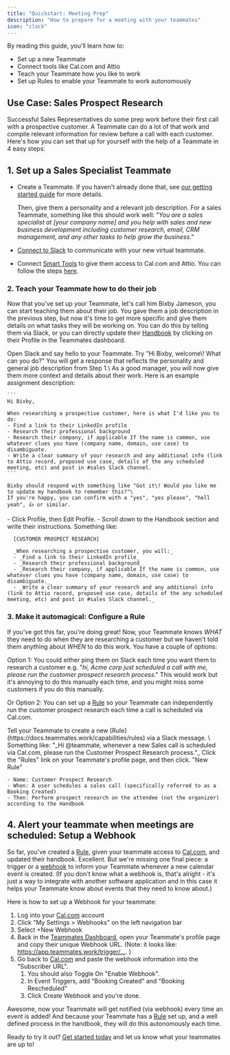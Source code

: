```yaml
---
title: "Quickstart: Meeting Prep"
description: "How to prepare for a meeting with your teammates"
icon: "clock"
---
```


By reading this guide, you'll learn how to:

- Set up a new Teammate
- Connect tools like Cal.com and Attio
- Teach your Teammate how you like to work
- Set up Rules to enable your Teammate to work autonomously

## Use Case: Sales Prospect Research

Successful Sales Representatives do some prep work before their first call with a prospective customer. A Teammate can do a lot of that work and compile relevant information for review before a call with each customer. Here's how you can set that up for yourself with the help of a Teammate in 4 easy steps:

## 1. Set up a Sales Specialist Teammate

- Create a Teammate. If you haven't already done that, see [our getting started guide](https://docs.teammates.work/getting-started) for more details.

  Then, give them a personality and a relevant job description. For a sales Teammate, something like this should work well: "_You are a sales specialist at [your company name] and you help with sales and new business development including customer research, email, CRM management, and any other tasks to help grow the business."_
- [Connect to Slack](https://docs.teammates.work/collaboration/slack) to communicate with your new virtual teammate.
- Connect [Smart Tools](https://docs.teammates.work/capabilities/smart-tools) to give them access to Cal.com and Attio. You can follow the steps [here](https://docs.teammates.work/capabilities/smart-tools#adding-a-smart-tool).

### 2. Teach your Teammate how to do their job

Now that you've set up your Teammate, let's call him Bixby Jameson, you can start teaching them about their job. You gave them a job description in the previous step, but now it's time to get more specific and give them details on what tasks they will be working on. You can do this by telling them via Slack, or you can directly update their [Handbook](https://docs.teammates.work/capabilities/handbook) by clicking on their Profile in the Teammates dashboard.

<Tabs>
  <Tab title="Slack">
    Open Slack and say hello to your Teammate. Try "Hi Bixby, welcome\! What can you do?" You will get a response that reflects the personality and general job description from Step 1.\
    As a good manager, you will now give them more context and details about their work. Here is an example assignment description:

    ```
    Hi Bixby, 
    
    When researching a prospective customer, here is what I'd like you to do:
    - Find a link to their LinkedIn profile
    - Research their professional background
    - Research their company, if applicable If the name is common, use whatever clues you have (company name, domain, use case) to disambiguate.
    - Write a clear summary of your research and any additional info (link to Attio record, proposed use case, details of the any scheduled meeting, etc) and post in #sales Slack channel.
    ```

    Bixby should respond with something like "Got it\! Would you like me to update my handbook to remember this?"\
    If you're happy, you can confirm with a "yes", "yes please", "hell yeah", 👍 or similar.
  </Tab>
  <Tab title="Dashboard">
    - Click Profile, then Edit Profile.
    - Scroll down to the Handbook section and write their instructions. Something like:

      [CUSTOMER PROSPECT RESEARCH]

      _When researching a prospective customer, you will:_
      - _Find a link to their LinkedIn profile_
      - _Research their professional background_
      - _Research their company, if applicable If the name is common, use whatever clues you have (company name, domain, use case) to disambiguate._
      - _Write a clear summary of your research and any additional info (link to Attio record, proposed use case, details of the any scheduled meeting, etc) and post in #sales Slack channel._
  </Tab>
</Tabs>

### 3. Make it automagical: Configure a Rule

If you've got this far, you're doing great\! Now, your Teammate knows _WHAT_ they need to do when they are researching a customer but we haven't told them anything about _WHEN_ to do this work. You have a couple of options:

Option 1: You could either ping them on Slack each time you want them to research a customer e.g. "_hi, Acme corp just scheduled a call with me, please run the customer prospect research process_." This would work but it's annoying to do this manually each time, and you might miss some customers if you do this manually.

Or Option 2: You can set up a [Rule](https://docs.teammates.work/capabilities/rules) so your Teammate can independently run the customer prospect research each time a call is scheduled via Cal.com.

<Tabs>
  <Tab title="Slack">
    Tell your Teammate to create a new [Rule](https://docs.teammates.work/capabilities/rules) via a Slack message. \
    Something like: "_Hi @teammate, whenever a new Sales call is scheduled via Cal.com, please run the Customer Prospect Research process."_
  </Tab>
  <Tab title="Dashboard">
    Click the "Rules" link on your Teammate's profile page, and then click. "New Rule"

    - Name: Customer Prospect Research
    - When: A user schedules a sales call (specifically referred to as a Booking Created)
    - Then: Perform prospect research on the attendee (not the organizer) according to the Handbook
  </Tab>
</Tabs>

## 4. Alert your teammate when meetings are scheduled: Setup a Webhook

So far, you've created a [Rule](https://docs.teammates.work/capabilities/rules), given your teammate access to [Cal.com](http://Cal.com), and updated their handbook. Excellent. But we're missing one final piece: a trigger or a [webhook](https://docs.teammates.work/collaboration/communication#webhooks) to inform your Teammate whenever a new calendar event is created. (If you don't know what a webhook is, that's alright - it's just a way to integrate with another software application and in this case it helps your Teammate know about events that they need to know about.)

Here is how to set up a Webhook for your teammate:

1. Log into your [Cal.com](http://Cal.com) account
2. Click "My Settings \> Webhooks" on the left navigation bar
3. Select \+New Webhook
4. Back in the [Teammates Dashboard](https://app.teammates.work), open your Teammate's profile page and copy their unique Webhook URL. (Note: it looks like: https://app.teammates.work/trigger/…. )
5. Go back to [Cal.com](http://Cal.com) and paste the webhook information into the "Subscriber URL".
   1. You should also Toggle On "Enable Webhook".
   2. In Event Triggers, add "Booking Created" and "Booking Rescheduled"
   3. Click Create Webhook and you're done.

Awesome, now your Teammate will get notified (via webhook) every time an event is added\! And because your Teammate has a [Rule](https://docs.teammates.work/capabilities/rules) set up, and a well defined process in the handbook, they will do this autonomously each time.

Ready to try it out? [Get started today](https://app.teammates.work) and let us know what your teammates are up to!
